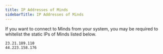 ```yaml
---
title: IP Addresses of Minds
sidebarTitle: IP Addresses of Minds
---
```


If you want to connect to Minds from your system, you may be required to whitelist the static IPs of Minds listed below.

```
23.21.189.110
44.223.158.176
```
